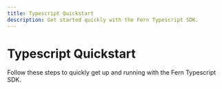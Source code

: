 ```yaml
---
title: Typescript Quickstart
description: Get started quickly with the Fern Typescript SDK.
---
```


# Typescript Quickstart

Follow these steps to quickly get up and running with the Fern Typescript SDK. 